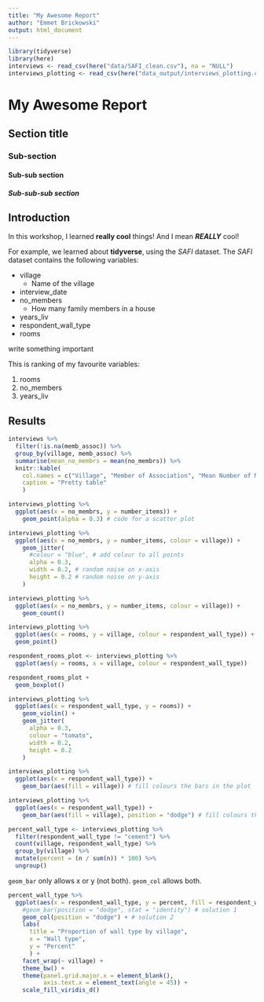 ```yaml
---
title: "My Awesome Report"
author: "Emmet Brickowski"
output: html_document
---
```


```r
library(tidyverse)
library(here)
interviews <- read_csv(here("data/SAFI_clean.csv"), na = "NULL")
interviews_plotting <- read_csv(here("data_output/interviews_plotting.csv"))
```


# My Awesome Report
## Section title
### Sub-section
#### Sub-sub section
##### Sub-sub-sub section

## Introduction

In this workshop, I learned **really cool** things! And I mean ***REALLY*** cool!

For example, we learned about **tidyverse**, using the *SAFI* dataset. The *SAFI*
dataset contains the following variables:

- village
  + Name of the village
- interview_date
- no_members
  + How many family members in a house
- years_liv
- respondent_wall_type
- rooms

<!-- this is a comment -->

write something important

This is ranking of my favourite variables:

1. rooms
2. no_members
3. years_liv

## Results

```r
interviews %>%
  filter(!is.na(memb_assoc)) %>% 
  group_by(village, memb_assoc) %>% 
  summarise(mean_no_membrs = mean(no_membrs)) %>%
  knitr::kable(
    col.names = c("Village", "Member of Association", "Mean Number of Members"),
    caption = "Pretty table"
    )
```

<!-- data visualisation with ggplot2 -->

```r
interviews_plotting %>% 
  ggplot(aes(x = no_membrs, y = number_items)) + 
    geom_point(alpha = 0.3) # code for a scatter plot
```

```r
interviews_plotting %>% 
  ggplot(aes(x = no_membrs, y = number_items, colour = village)) +
    geom_jitter(
      #colour = "blue", # add colour to all points
      alpha = 0.3, 
      width = 0.2, # random noise on x-axis
      height = 0.2 # random noise on y-axis
    )
```

```r
interviews_plotting %>%
  ggplot(aes(x = no_membrs, y = number_items, colour = village)) +
    geom_count()
```

```r
interviews_plotting %>% 
  ggplot(aes(x = rooms, y = village, colour = respondent_wall_type)) + 
  geom_point()
```

<!-- boxplots might be better...-->

```r
respondent_rooms_plot <- interviews_plotting %>%
  ggplot(aes(y = rooms, x = village, colour = respondent_wall_type))

respondent_rooms_plot +
  geom_boxplot()
```

```r
interviews_plotting %>% 
  ggplot(aes(x = respondent_wall_type, y = rooms)) +
    geom_violin() +
    geom_jitter(
      alpha = 0.3,
      colour = "tomato",
      width = 0.2,
      height = 0.2
    )
```

<!-- Bar plots -->

```r
interviews_plotting %>%
  ggplot(aes(x = respondent_wall_type)) +
    geom_bar(aes(fill = village)) # fill colours the bars in the plot
```

```r
interviews_plotting %>%
  ggplot(aes(x = respondent_wall_type)) +
    geom_bar(aes(fill = village), position = "dodge") # fill colours the bars in the plot
```

<!-- relative contributions of the variables instead of absolute-->

```r
percent_wall_type <- interviews_plotting %>%
  filter(respondent_wall_type != "cement") %>% 
  count(village, respondent_wall_type) %>%
  group_by(village) %>% 
  mutate(percent = (n / sum(n)) * 100) %>% 
  ungroup()
```

`geom_bar` only allows x or y (not both).
`geom_col` allows both.

```r
percent_wall_type %>% 
  ggplot(aes(x = respondent_wall_type, y = percent, fill = respondent_wall_type)) +
    #geom_bar(position = "dodge", stat = "identity") # solution 1
    geom_col(position = "dodge") + # solution 2
    labs(
      title = "Proportion of wall type by village",
      x = "Wall type",
      y = "Percent"
      ) +
    facet_wrap(~ village) +
    theme_bw() +
    theme(panel.grid.major.x = element_blank(),
          axis.text.x = element_text(angle = 45)) +
    scale_fill_viridis_d()
```







